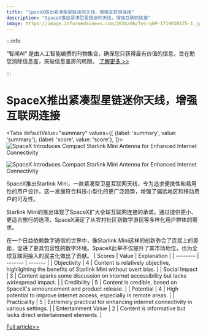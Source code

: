 ```yaml
---
title: "SpaceX推出紧凑型星链迷你天线，增强互联网连接"
description: "SpaceX推出紧凑型星链迷你天线，增强互联网连接"
image: https://image.informedainews.com/2024/06/Tec-qkP-1719030175-1.jpg
---
```



:::info

“智闻AI“ 是由人工智能编撰的刊物集合，确保您只获得最有价值的信息，旨在助您消除信息差，突破信息茧房的局限。  [了解更多 >>](/)

:::

# SpaceX推出紧凑型星链迷你天线，增强互联网连接


<Tabs
	defaultValue="summary"
	values={[
	{label: 'summary', value: 'summary'},
	{label: 'score', value: 'score'},
]}>
<TabItem value="summary">
<img
  src="https://image.informedainews.com/2024/06/Tec-qkP-1719030175-1.jpg"
  alt="SpaceX Introduces Compact Starlink Mini Antenna for Enhanced Internet Connectivity"
/>

<img
  src="https://image.informedainews.com/2024/06/Tec-ePW-1719030175-2.jpg"
  alt="SpaceX Introduces Compact Starlink Mini Antenna for Enhanced Internet Connectivity"
/>



SpaceX推出Starlink Mini，一款紧凑型卫星互联网天线，专为追求便携性和易用性的用户设计。这一发展符合科技小型化的更广泛趋势，增强了偏远地区和移动用户的可及性。

Starlink Mini的推出体现了SpaceX扩大全球互联网连接的承诺。通过提供更小、更适合旅行的选项，SpaceX满足了从农村社区到数字游民等多样化用户群体的需求。

在一个日益依赖数字通信的世界中，像Starlink Mini这样的创新弥合了连接上的差距，促进了更具包容性的数字环境。SpaceX此举不仅提升了其市场地位，也为全球互联网接入的民主化做出了贡献。
</TabItem>
<TabItem value="score">
	| Scores     | Value   | Explanation |
	| -------- | ------- | ------- |
	| Objectivity  | 4    | Content is relatively objective, highlighting the benefits of Starlink Mini without overt bias.    |
	| Social Impact | 3     | Content sparks some discussion on internet accessibility but lacks widespread impact.    |
	| Credibility    | 5    | Content is credible, based on SpaceX's announcement and product release.    |
	| Potential    | 4    | High potential to improve internet access, especially in remote areas.    |
	| Practicality    | 5    | Extremely practical for enhancing internet connectivity in various settings.    |
	| Entertainment Value    | 2    | Content is informative but lacks direct entertainment elements.    |
</TabItem>
</Tabs>

[Full article>>](https://sea.mashable.com/tech/33145/spacex-launches-starlink-mini-a-smaller-satellite-internet-antenna)
